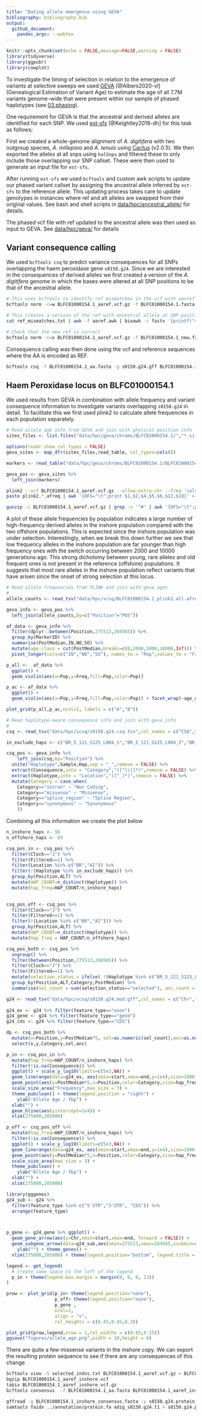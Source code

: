```yaml
---
title: "Dating allele emergence using GEVA"
bibliography: bibliography.bib
output:
  github_document:
    pandoc_args: --webtex
---
```


```r
knitr::opts_chunk$set(echo = FALSE,message=FALSE,warning = FALSE)
library(tidyverse)
library(ggpubr)
library(cowplot)
```

To investigate the timing of selection in relation to the emergence of variants at selective sweeps we used [GEVA](https://github.com/pkalbers/geva) [@Albers2020-vl] (Genealogical Estimation of Variant Age) to estimate the age of all 7.7M variants genome-wide that were present within our sample of phased haplotypes (see [03.phasing](03.phasing.md)). 

One requirement for GEVA is that the ancestral and derived alleles are identified for each SNP. We used [est-sfs](http://www.homepages.ed.ac.uk/pkeightl//software) [@Keightley2018-dh] for this task as follows;
  
First we created a whole-genome alignment of *A. digitifera* with two outgroup species, *A. millepora* and *A. tenuis* using [Cactus](https://github.com/ComparativeGenomicsToolkit/cactus) (v2.0.5). We then exported the alleles at all snps using `halSnps` and filtered these to only include those overlapping our SNP callset. These were then used to generate an input file for `est-sfs`. 

After running `est-sfs` we used `bcftools` and custom awk scripts to update our phased variant callset by assigning the ancestral allele inferred by `est-sfs` to the reference allele.  This updating process takes care to update genotypes in instances where ref and alt alleles are swapped from their original values.  See bash and shell scripts in [data/hpc/ancestral_allele/](data/hpc/ancestral_allele/) for details.

The phased vcf file with ref updated to the ancestral allele was then used as input to GEVA. See [data/hpc/geva/](data/hpc/geva/) for details

## Variant consequence calling

We used `bcftools csq` to predict variance consequences for all SNPs overlapping the haem peroxidase gene `s0150.g24`.  Since we are interested in the consequences of derived alleles we first created a version of the *A. digitifera* genome in which the bases were altered at all SNP positions to be that of the ancestral allele.

```bash
# This uses bcftools to identify ref mismatches in the vcf with aa=ref
bcftools norm -c=w BLFC01000154.1_aaref.vcf.gz -f BLFC01000154.1.fasta 2> ref_mismatches.txt

# This creates a version of the ref with ancestral allele at SNP positions
cat ref_mismatches.txt | awk -f aaref.awk | bioawk -c fastx '{printf(">%s\n%s\n",$name,$seq)}' > BLFC01000154.1_aa.fasta

# Check that the new ref is correct
bcftools norm -c=x BLFC01000154.1_aaref.vcf.gz -f BLFC01000154.1_new.fasta
```

Consequence calling was then done using the vcf and reference sequences where the AA is encoded as REF.

```bash
bcftools csq -f BLFC01000154.1_aa.fasta -g s0150.g24.gff BLFC01000154.1_aaref.vcf.gz -O t > s0150.g24.csq.tsv 
```


## Haem Peroxidase locus on BLFC01000154.1

We used results from GEVA in combination with allele frequency and variant consequence information to investigate variants overlapping `s0150.g24` in detail.  To facilitate this we first used plink2 to calculate allele frequencies in each population separately.

```r
# Read allele age info from GEVA and join with physical position info
sites_files <- list.files("data/hpc/geva/chroms/BLFC01000154.1/","*.sites",full.names = TRUE)

options(readr.show_col_types = FALSE)
geva_sites <- map_dfr(sites_files,read_table, col_types=cols())

markers <- read_table("data/hpc/geva/chroms/BLFC01000154.1/BLFC01000154.1_geva.marker.txt")

geva_pos <- geva_sites %>% 
  left_join(markers)
```


```bash
plink2 --vcf BLFC01000154.1_aaref.vcf.gz --allow-extra-chr --freq 'cols=chrom,pos,ref,alt,altfreq'  --pheno populations.txt --loop-cats 'site'
paste plink2.*.afreq | awk '{OFS="\t";print $1,$2,$4,$5,$6,$12,$18}' > BLFC01000154.1_plink2.all.afreq
```

```bash
gunzip -c BLFC01000154.1_aaref.vcf.gz | grep -v '^#' | awk '{OFS="\t";print $1,$2,$4,$5,$8}' > BLFC01000154.1_aaref_allele_info.tsv
```

A plot of these allele frequencies by population indicates a large number of high-frequency derived alleles in the inshore population compared with the two offshore populations. This is expected since the inshore population was under selection.  Interestingly, when we break this down further we see that low frequency alleles in the inshore population are far younger than high frequency ones with the switch occurring between 2000 and 10000 generations ago. This strong dichotomy between young, rare alleles and old frequent ones is not present in the reference (offshore) populations. It suggests that most rare alleles in the inshore population reflect variants that have arisen since the onset of strong selection at this locus.

```r
# Read allele frequencies from PLINK and join with geva ages
#
allele_counts <- read_tsv("data/hpc/vcsq/BLFC01000154.1_plink2.all.afreq",col_names = c("CHROM","POS","REF","ALT","IN","NO","SO"),skip = 1) 

geva_info <- geva_pos %>% 
  left_join(allele_counts,by=c("Position"="POS"))

af_data <- geva_info %>% 
  filter(dplyr::between(Position,275513,284565)) %>% 
  group_by(MarkerID) %>% 
  summarise(PostMedian,IN,NO,SO) %>% 
  mutate(age_class = cut(PostMedian,breaks=c(0,2000,5000,10000,Inf))) %>% 
  pivot_longer(cols=c("IN","NO","SO"), names_to = "Pop",values_to = "Freq")

p_all <-  af_data %>% 
  ggplot() + 
  geom_violin(aes(x=Pop,y=Freq,fill=Pop,color=Pop)) 

p_ac <- af_data %>% 
  ggplot() + 
  geom_violin(aes(x=Pop,y=Freq,fill=Pop,color=Pop)) + facet_wrap(~age_class, nrow=1)

plot_grid(p_all,p_ac,ncol=1, labels = c("A","B"))
```


```r
# Read haplotype-aware consequence info and join with geva_info
#
csq <- read_tsv("data/hpc/vcsq/s0150.g24.csq.tsv",col_names = c("CSQ","Sample","Hap","Chr","Position","Consequence"),skip = 4)

in_exclude_haps <- c("BR_5_121_S125_L004_1","BR_5_121_S125_L004_2","BR_5_123_S121_L004_1")

csq_pos <- geva_info %>% 
    left_join(csq,by="Position") %>% 
  unite("Haplotype",Sample,Hap,sep = "_",remove = FALSE) %>% 
  extract(Consequence,into = "Category","([^\\|]*)",remove = FALSE) %>% 
  extract(Haplotype,into = "Location","([^_]*)",remove = FALSE) %>% 
  mutate(Category = case_when(
    Category=="intron" ~ "Non Coding",
    Category=="missense" ~ "Missense",
    Category=="splice_region" ~ "Splice Region",
    Category=="synonymous" ~ "Synonymous"
    ))
```

Combining all this information we create the plot below

```r
n_inshore_haps <- 56
n_offshore_haps <- 89

csq_pos_in <- csq_pos %>% 
  filter(Clock=="J") %>% 
  filter(Filtered==1) %>% 
  filter(Location %in% c("BR","AI")) %>% 
  filter(!(Haplotype %in% in_exclude_haps)) %>% 
  group_by(Position,ALT) %>% 
  mutate(HAP_COUNT=n_distinct(Haplotype)) %>% 
  mutate(hap_freq=HAP_COUNT/n_inshore_haps)
  

csq_pos_off <- csq_pos %>% 
  filter(Clock=="J") %>% 
  filter(Filtered==1) %>% 
  filter(!(Location %in% c("BR","AI"))) %>% 
  group_by(Position,ALT) %>% 
  mutate(HAP_COUNT=n_distinct(Haplotype)) %>% 
  mutate(hap_freq = HAP_COUNT/n_offshore_haps)

csq_pos_both <- csq_pos %>% 
  ungroup() %>% 
  filter(between(Position,275513,284565)) %>% 
  filter(Clock=="J") %>% 
  filter(Filtered==1) %>% 
  mutate(selection_status = ifelse( !(Haplotype %in% c("BR_5_121_S125_L004_1","BR_5_121_S125_L004_2","BR_5_123_S121_L004_1")),"selected","background")) %>% 
  group_by(Position,ALT,Category,PostMedian) %>% 
  summarise(sel_count = sum(selection_status=="selected"), anc_count = sum(selection_status=="background"))
```



```r
g24 <- read_tsv("data/hpc/vcsq/s0150.g24.mod.gff",col_names = c("Chr","Prog","feature_type","start","end")) 
  
g24_ex <- g24 %>% filter(feature_type=="exon")
g24_gene <- g24 %>% filter(feature_type=="gene")
g24_cds <- g24 %>% filter(feature_type=="CDS")

dp <- csq_pos_both %>% 
  mutate(x=Position,y=PostMedian*5, sel=as.numeric(sel_count),anc=as.numeric(anc_count)) %>% 
  select(x,y,Category,sel,anc) 

p_in <- csq_pos_in %>% 
  mutate(hap_freq=HAP_COUNT/n_inshore_haps) %>% 
  filter(!is.na(Consequence)) %>% 
  ggplot() + scale_y_log10(limits=c(5e3,NA)) +
  geom_linerange(data=g24_ex, aes(xmin=start,xmax=end,y=1e4),size=1000,color="yellow",alpha=0.2) +  
  geom_point(aes(y=PostMedian*5,x=Position,color=Category,size=hap_freq)) +
  scale_size_area("Frequency",max_size = 3) +
  theme_pubclean() + theme(legend.position = "right") +
    ylab("Allele Age / Ybp") + 
  xlab("") + 
  geom_hline(aes(yintercept=1e4)) + 
  xlim(275000,285000)

p_off <- csq_pos_off %>% 
  mutate(hap_freq=HAP_COUNT/n_inshore_haps) %>% 
  filter(!is.na(Consequence)) %>% 
  ggplot() + scale_y_log10(limits=c(5e3,NA)) +
  geom_linerange(data=g24_ex, aes(xmin=start,xmax=end,y=1e4),size=1000,color="yellow",alpha=0.2) +  
  geom_point(aes(y=PostMedian*5,x=Position,color=Category,size=hap_freq)) +
  scale_size_area(max_size = 3) +
  theme_pubclean() +
    ylab("Allele Age / Ybp") + 
  xlab("") + 
  xlim(275000,285000)

library(gggenes)
g24_sub <- g24 %>% 
  filter(feature_type %in% c("5'UTR","3'UTR", "CDS")) %>% 
  arrange(feature_type)



p_gene <- g24_gene %>% ggplot() +
  geom_gene_arrow(aes(y=Chr,xmin=start,xmax=end, forward = FALSE)) +
  geom_subgene_arrow(data=g24_sub,aes(xmin=275513,xmax=284565,xsubmin=start,xsubmax=end,y=Chr,fill=feature_type), forward=FALSE, alpha=0.5) +
    ylab("") + theme_genes() +
  xlim(275000,285000) + theme(legend.position="bottom", legend.title = element_blank())

legend <- get_legend(
  # create some space to the left of the legend
  p_in + theme(legend.box.margin = margin(0, 0, 0, 12))
)

prow <- plot_grid(p_in+ theme(legend.position="none"),
                  p_off+ theme(legend.position="none"),
                  p_gene ,
                  ncol=1,
                  align = "v",
                  rel_heights = c(0.45,0.45,0.3))

plot_grid(prow,legend,nrow = 1,rel_widths = c(0.85,0.15))
ggsave("figures/allele_age.png",width = 10,height = 8)
```

There are quite a few missense variants in the inshore copy. We can export the resulting protein sequence to see if there are any consequences of this change

```bash
bcftools view -S selected_indvs.txt BLFC01000154.1_aaref.vcf.gz > BLFC01000154.1_aaref_inshore.vcf
bgzip BLFC01000154.1_aaref_inshore.vcf 
tabix BLFC01000154.1_aaref_inshore.vcf.gz
bcftools consensus  -f BLFC01000154.1_aa.fasta BLFC01000154.1_aaref_inshore.vcf.gz > BLFC01000154.1_inshore_consensus.fasta
```

```bash
gffread -g BLFC01000154.1_inshore_consensus.fasta -y s0150.g24.protein_inshore.fa s0150.g24.gff
samtools faidx ../annotation/protein.fa adig_s0150.g24.t1 > s0150.g24.protein.fa 
```
